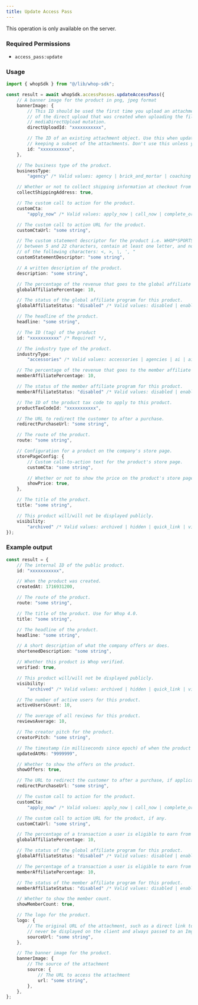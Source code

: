 ```yaml
---
title: Update Access Pass
---
```

<Note>This operation is only available on the server.</Note>

### Required Permissions
 - `access_pass:update`

### Usage

```typescript
import { whopSdk } from "@/lib/whop-sdk";

const result = await whopSdk.accessPasses.updateAccessPass({
	// A banner image for the product in png, jpeg format
	bannerImage: {
		// This ID should be used the first time you upload an attachment. It is the ID
		// of the direct upload that was created when uploading the file to S3 via the
		// mediaDirectUpload mutation.
		directUploadId: "xxxxxxxxxxx",

		// The ID of an existing attachment object. Use this when updating a resource and
		// keeping a subset of the attachments. Don't use this unless you know what you're doing.
		id: "xxxxxxxxxxx",
	},

	// The business type of the product.
	businessType:
		"agency" /* Valid values: agency | brick_and_mortar | coaching | coaching_and_courses | community | course | education_program | events | newsletter | other | paid_group | physical_products | saas | software */,

	// Whether or not to collect shipping information at checkout from the customer.
	collectShippingAddress: true,

	// The custom call to action for the product.
	customCta:
		"apply_now" /* Valid values: apply_now | call_now | complete_order | contact_us | donate_now | get_access | get_offer | join | order_now | purchase | shop_now | sign_up | subscribe */,

	// The custom call to action URL for the product.
	customCtaUrl: "some string",

	// The custom statement descriptor for the product i.e. WHOP*SPORTS, must be
	// between 5 and 22 characters, contain at least one letter, and not contain any
	// of the following characters: <, >, \, ', "
	customStatementDescriptor: "some string",

	// A written description of the product.
	description: "some string",

	// The percentage of the revenue that goes to the global affiliate program.
	globalAffiliatePercentage: 10,

	// The status of the global affiliate program for this product.
	globalAffiliateStatus: "disabled" /* Valid values: disabled | enabled */,

	// The headline of the product.
	headline: "some string",

	// The ID (tag) of the product
	id: "xxxxxxxxxxx" /* Required! */,

	// The industry type of the product.
	industryType:
		"accessories" /* Valid values: accessories | agencies | ai | ai_agency | amazon_fba | auto_repair_shop | beauty_and_personal_care | bootcamps | business | careers | clipping | clipping_agency | clothing | coaching_agency | coffee_shop | concerts | convention | customer_support_agency | dating | design_agency | development_agency | ecommerce | electronics_and_gadgets | fitness | fitness_gear | food_and_beverages | gym | health_and_wellness | home_goods | home_services | hotel_lodging | kindle_book_publishing | marketing_agency | masterminds | medical_dentist_office | meetups | other | parties | personal_development | personal_finance | public_speaking | real_estate | recruiting_agency | reselling | restaurant | retail_store | sales | sales_agency | salon_spa | social_media | software | spirituality | sports_betting | supplements | trading | travel | vas | video_games | webinars */,

	// The percentage of the revenue that goes to the member affiliate program.
	memberAffiliatePercentage: 10,

	// The status of the member affiliate program for this product.
	memberAffiliateStatus: "disabled" /* Valid values: disabled | enabled */,

	// The ID of the product tax code to apply to this product.
	productTaxCodeId: "xxxxxxxxxxx",

	// The URL to redirect the customer to after a purchase.
	redirectPurchaseUrl: "some string",

	// The route of the product.
	route: "some string",

	// Configuration for a product on the company's store page.
	storePageConfig: {
		// Custom call-to-action text for the product's store page.
		customCta: "some string",

		// Whether or not to show the price on the product's store page.
		showPrice: true,
	},

	// The title of the product.
	title: "some string",

	// This product will/will not be displayed publicly.
	visibility:
		"archived" /* Valid values: archived | hidden | quick_link | visible */,
});

```

### Example output

```typescript
const result = {
	// The internal ID of the public product.
	id: "xxxxxxxxxxx",

	// When the product was created.
	createdAt: 1716931200,

	// The route of the product.
	route: "some string",

	// The title of the product. Use for Whop 4.0.
	title: "some string",

	// The headline of the product.
	headline: "some string",

	// A short description of what the company offers or does.
	shortenedDescription: "some string",

	// Whether this product is Whop verified.
	verified: true,

	// This product will/will not be displayed publicly.
	visibility:
		"archived" /* Valid values: archived | hidden | quick_link | visible */,

	// The number of active users for this product.
	activeUsersCount: 10,

	// The average of all reviews for this product.
	reviewsAverage: 10,

	// The creator pitch for the product.
	creatorPitch: "some string",

	// The timestamp (in milliseconds since epoch) of when the product was updated
	updatedAtMs: "9999999",

	// Whether to show the offers on the product.
	showOffers: true,

	// The URL to redirect the customer to after a purchase, if applicable.
	redirectPurchaseUrl: "some string",

	// The custom call to action for the product.
	customCta:
		"apply_now" /* Valid values: apply_now | call_now | complete_order | contact_us | donate_now | get_access | get_offer | join | order_now | purchase | shop_now | sign_up | subscribe */,

	// The custom call to action URL for the product, if any.
	customCtaUrl: "some string",

	// The percentage of a transaction a user is eligible to earn from the whop marketplace global affiliate program.
	globalAffiliatePercentage: 10,

	// The status of the global affiliate program for this product.
	globalAffiliateStatus: "disabled" /* Valid values: disabled | enabled */,

	// The percentage of a transaction a user is eligible to earn from the whop marketplace member affiliate program.
	memberAffiliatePercentage: 10,

	// The status of the member affiliate program for this product.
	memberAffiliateStatus: "disabled" /* Valid values: disabled | enabled */,

	// Whether to show the member count.
	showMemberCount: true,

	// The logo for the product.
	logo: {
		// The original URL of the attachment, such as a direct link to S3. This should
		// never be displayed on the client and always passed to an Imgproxy transformer.
		sourceUrl: "some string",
	},

	// The banner image for the product.
	bannerImage: {
		// The source of the attachment
		source: {
			// The URL to access the attachment
			url: "some string",
		},
	},
};

```
